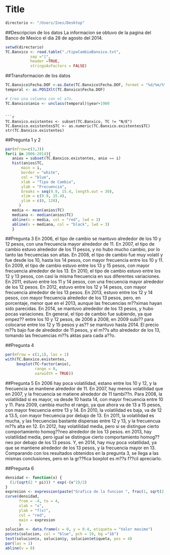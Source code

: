Title
========================================================



```r
directorio <- "/Users/Ines/Desktop"
```

##Descripcion de los datos
La informacion se obtuvo de la pagina del Banco de Mexico el dia 28 de agosto del 2014.

```r
setwd(directorio)
TC.Banxico <- read.table("./tipoCambioBanxico.txt", 
           sep ="|",
           header =TRUE,
           stringsAsFactors = FALSE)
```

##Transformacion de los datos
```r
TC.Banxico$Fecha.DOF <-as.Date(TC.Banxico$Fecha.DOF, format = "%d/%m/%Y")
temporal <- as.POSIXlt(TC.Banxico$Fecha.DOF)

# Creo una columna con el a?o.
TC.Banxico$anio <- unclass(temporal)$year+1900
```
```

```r
TC.Banxico.existentes <- subset(TC.Banxico, TC != "N/E")
TC.Banxico.existentes$TC <- as.numeric(TC.Banxico.existentes$TC)
str(TC.Banxico.existentes)
```

##Pregunta 1 y 2
```r
par(mfrow=c(3,3))
for(i in 2006:2014){
   anios = subset(TC.Banxico.existentes, anio == i)
   hist(anios$TC,
       main = i,
       border = "white",
       col = "blue",
       xlab = "Tipo de Cambio",
       ylab = "Frecuencia",
       breaks = seq(9.9, 15.4, length.out = 30),
       xlim = c(9.9, 15.4),
       ylim = c(0, 120),
      )
   media <- mean(anios$TC)
   mediana <- median(anios$TC)
   abline(v = media, col = "red", lwd = 3)
   abline(v = mediana, col = "black", lwd = 3)
   }
```

##Pregunta 3
En 2006, el tipo de cambio se mantuvo alrededor de los 10 y 12 pesos, con una frecuencia mayor alrededor de 11.
En 2007, el tipo de cambio estuvo alrededor de los 11 pesos, y no hubo mucho cambio, por lo tanto las frecuencias son altas.
En 2008, el tipo de cambio fue muy volatil y fue desde los 10, hasta los 14 pesos, con mayor frecuencia entre los 10 y 11.
En 2009, el tipo de cambio estuvo entre los 13 y 15 pesos, con mayor frecuencia alrededor de los 13.
En 2010, el tipo de cambio estuvo entre los 12 y 13 pesos, con casi la misma frecuencia en sus diferentes variaciones.
En 2011, estuvo entre los 11 y 14 pesos, con una frecuencia mayor alrededor de los 12 pesos.
En 2012, estuvo entre los 12 y 14 pesos, con mayor frecuencia alrededor de los 13 pesos.
En 2013, estuvo entre los 12 y 14 pesos, con mayor frecuencia alrededor de los 13 pesos, pero, en porcentaje, menor que en el 2013, aunque las frecuencias m??ximas hayan sido parecidas.
En 2014, se mantuvo alrededor de los 13 pesos, y hubo pocas variaciones.
En general, el tipo de cambio fue subiendo, ya que empez?? entre los 10 y 12 pesos, de 2006 a 2008, en 2009 subi?? para colocarse entre los 12 y 15 pesos y as?? se mantuvo hasta 2014. El precio m??s bajo fue de alrededor de 11 pesos, y el m??s alto alrededor de los 13, tomando las frecuencias m??s aktas para cada a??o.

##Pregunta 4
```r
par(mfrow = c(1,1), las = 1)
with(TC.Banxico.existentes,
     boxplot(TC~factor(anio),
             range = 0,
             varwidth = TRUE))

```

##Pregunta 5
En  2006 hay poca volatilidad, estano entre los 10 y 12, y la frecuencia se mantiene alrededor de 11.
En 2007, hay menos volatilidad que en 2007, y la frecuencia se matiene alrededor de 11 tambi??n.
Para 2008, la volatilidad si es mayor, va desde 10 hasta 14, con mayor frecuencia entre 10 y 11.
Para 2009, cambia mucho el rango, ya que ahora va de 13 a 15 pesos, con mayor frecuencia entre 13 y 14.
En 2010, la volatilidad es baja, va de 12 a 13.5, con mayor frecuencia por debajo de 13.
En 2011, la volatilidad es mucha, y las frecuencias bastante dispersas entre 12 y 13, y la frecuencua m??s alta en 12.
En 2012, hay volatilidad media, pero si se distingue cierto comportamiento homog??neo alrededor de los 13 pesos.
en 2013, hay volatilidad media, pero igual se distingue cierto comportamiento homog??neo por debajo de los 13 pesos.
Y, en 2014, hay muy poca volatilidad, ya que se mantiene alrededor de los 13 pesos, y la frecuencia mayor en 13.
Comparando con los resultados obtenidos en la pregunta 3, se llega a las mismas conclusiones, pero en la gr??fica boxplot es m??s f??cil apreciarlo.

##Pregunta 6
```r
densidad <- function(x) {
  (1/(sqrt(2 * pi))) * exp(-(x^2)/2)
}
expresion <- expression(paste("Grafica de la funcion ", frac(1, sqrt(2 * pi)) %.% e^{-frac(x^2,2)}))
curve(densidad,
      from = -4, to = 4,
      xlab = "x",
      ylab = "f(x)",
      col = "red",
      main = expresion
      )
solucion <- data.frame(x = 0, y = 0.4, etiqueta = "Valor maximo")
points(solucion, col = "blue", pch = 19, bg ="16")
text(solucion$x, solucion$y, solucion$etiqueta, pos = 4)
par(las = 1)
abline(v = 0)

```
